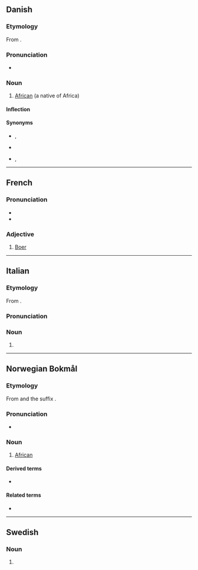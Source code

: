 {{also|Afrikaner|afrikáner}}
==Danish==
{{wikipedia|lang=da}}

===Etymology===
From {{der|da|la|africanus||African}}. <!--not sure, more likely to apply to afrikansk-->

===Pronunciation===
* {{IPA|da|/afriˈkaːˀnər/|[ɑfʁiˈkʰæːˀnɐ]}}

===Noun===
{{da-noun|en|e}}

# [[African]] (a native of Africa)

====Inflection====
{{da-noun-infl|en|e|afrikanerne||||afrikanernes}}

====Synonyms====
* {{sense|dark-skinned, derogatory}} {{l|da|nigger}}, {{l|da|abekat}}
* {{sense|dark-skinned, now offensive}} {{l|da|neger}}
* {{sense|dark-skinned, neutral}} {{l|da|sort}}, {{l|da|farvet}}

----

==French==

===Pronunciation===
* {{fr-IPA|afrikanèr}}
* {{audio|fr|FR-afrikaner.ogg|Audio}}

===Adjective===
{{fr-adj|mf}}

# [[Boer]]

----

==Italian==

===Etymology===
From {{bor|it|af|Afrikaner}}.

===Pronunciation===
{{it-pr|afrikàner}}

===Noun===
{{it-noun|mf|-}}

# {{alt form|it|afrikander}}

----

==Norwegian Bokmål==

===Etymology===
From {{m|nb|Afrika}} and the suffix {{m|nb|-aner}}.

===Pronunciation===
* {{IPA|nb|/ɑfriˈkɑːnər/}}

===Noun===
{{nb-noun-m2}}

# [[African]]

====Derived terms====
* {{l|nb|sentralafrikaner}}

====Related terms====
* {{l|nb|afrikansk}}

----

==Swedish==

===Noun===
{{head|sv|noun form}}

# {{sv-noun-form-indef-pl|afrikan}}